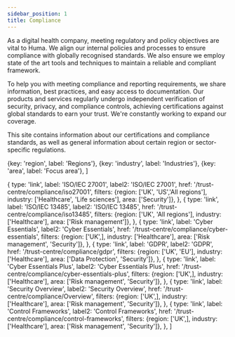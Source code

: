```yaml
---
sidebar_position: 1
title: Compliance
---
```


As a digital health company, meeting regulatory and policy objectives are vital to Huma. 
We align our internal policies and processes to ensure compliance with globally recognised standards. We also ensure we employ state of the art tools and techniques to maintain a reliable and compliant framework.

To help you with meeting compliance and reporting requirements, we share information, best practices, and easy access to documentation. Our products and services regularly undergo independent verification of security, privacy, and compliance controls, achieving certifications against global standards to earn your trust. We're constantly working to expand our coverage.

This site contains information about our certifications and compliance standards, as well as general information about certain region or sector-specific regulations.


  {key: 'region', label: 'Regions'},
  {key: 'industry', label: 'Industries'},
  {key: 'area', label: 'Focus area'},
]

  {
    type: 'link',
    label: 'ISO/IEC 27001',
    label2: 'ISO/IEC 27001',
    href: '/trust-centre/compliance/iso27001', 
    filters: {region: ['UK', 'US','All regions'], industry: ['Healthcare', 'Life sciences'], area: ['Security']},
  },
  {
    type: 'link',
    label: 'ISO/IEC 13485',
    label2: 'ISO/IEC 13485',
    href: '/trust-centre/compliance/iso13485', 
    filters: {region: ['UK', 'All regions'], industry: ['Healthcare'], area: ['Risk management']},
  },
  {
    type: 'link',
    label: 'Cyber Essentials',
    label2: 'Cyber Essentials',
    href: '/trust-centre/compliance/cyber-essentials', 
    filters: {region: ['UK',], industry: ['Healthcare'], area: ['Risk management', 'Security']},
  },
  {
    type: 'link',
    label: 'GDPR',
    label2: 'GDPR',
    href: '/trust-centre/compliance/gdpr', 
    filters: {region: ['UK', 'EU'], industry: ['Healthcare'], area: ['Data Protection', 'Security']},
  },
  {
    type: 'link',
    label: 'Cyber Essentials Plus',
    label2: 'Cyber Essentials Plus',
    href: '/trust-centre/compliance/cyber-essentials-plus', 
    filters: {region: ['UK',], industry: ['Healthcare'], area: ['Risk management', 'Security']},
  },
  {
    type: 'link',
    label: 'Security Overview',
    label2: 'Security Overview',
    href: '/trust-centre/compliance/Overview', 
    filters: {region: ['UK',], industry: ['Healthcare'], area: ['Risk management', 'Security']},
  },
  {
    type: 'link',
    label: 'Control Frameworks',
    label2: 'Control Frameworks',
    href: '/trust-centre/compliance/control-frameworks', 
    filters: {region: ['UK',], industry: ['Healthcare'], area: ['Risk management', 'Security']},
  },
]

<CardList items={list} filters={filters} cols={3} learnMore/>